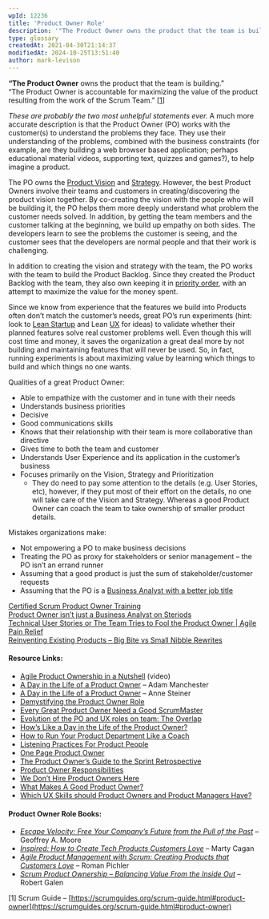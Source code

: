 ```yaml
---
wpId: 12236
title: 'Product Owner Role'
description: '"The Product Owner owns the product that the team is building." "The Product Owner is accountable for maximizing the value of the product resulting from the work of the Scrum Team." [1] These are probably the two most unhelpful statements ever. A much more accurate description is that the Product Owner (PO) works with the ...'
type: glossary
createdAt: 2021-04-30T21:14:37
modifiedAt: 2024-10-25T13:51:40
author: mark-levison
---
```



**“The Product Owner** owns the product that the team is building.”  
“The Product Owner is accountable for maximizing the value of the product resulting from the work of the Scrum Team.” \[[1](#footnotes)\]

_These are probably the two most unhelpful statements ever._ A much more accurate description is that the Product Owner (PO) works with the customer(s) to understand the problems they face. They use their understanding of the problems, combined with the business constraints (for example, are they building a web browser based application; perhaps educational material videos, supporting text, quizzes and games?), to help imagine a product.

The PO owns the [Product Vision](/glossary/vision) and [Strategy](/glossary/roadmaps-and-strategy). However, the best Product Owners involve their teams and customers in creating/discovering the product vision together. By co-creating the vision with the people who will be building it, the PO helps them more deeply understand what problem the customer needs solved. In addition, by getting the team members and the customer talking at the beginning, we build up empathy on both sides. The developers learn to see the problems the customer is seeing, and the customer sees that the developers are normal people and that their work is challenging.

In addition to creating the vision and strategy with the team, the PO works with the team to build the Product Backlog. Since they created the Product Backlog with the team, they also own keeping it in [priority order](/glossary/prioritization), with an attempt to maximize the value for the money spent.

Since we know from experience that the features we build into Products often don’t match the customer’s needs, great PO’s run experiments (hint: look to [Lean Startup](/glossary/lean-startup) and Lean [UX](/glossary/agile-lean-ux) for ideas) to validate whether their planned features solve real customer problems well. Even though this will cost time and money, it saves the organization a great deal more by not building and maintaining features that will never be used. So, in fact, running experiments is about maximizing value by learning which things to build and which things no one wants.

Qualities of a great Product Owner:

*   Able to empathize with the customer and in tune with their needs
*   Understands business priorities
*   Decisive
*   Good communications skills
*   Knows that their relationship with their team is more collaborative than directive
*   Gives time to both the team and customer
*   Understands User Experience and its application in the customer’s business
*   Focuses primarily on the Vision, Strategy and Prioritization
    *   They do need to pay some attention to the details (e.g. User Stories, etc), however, if they put most of their effort on the details, no one will take care of the Vision and Strategy. Whereas a good Product Owner can coach the team to take ownership of smaller product details.

Mistakes organizations make:

*   Not empowering a PO to make business decisions
*   Treating the PO as proxy for stakeholders or senior management – the PO isn’t an errand runner
*   Assuming that a good product is just the sum of stakeholder/customer requests
*   Assuming that the PO is a [Business Analyst with a better job title](/blog/product-owner-isn-business-analyst-steroids.html)

[Certified Scrum Product Owner Training](https://agilepainrelief.com/certified-scrum-product-owner-cspo-training)  
[Product Owner isn’t just a Business Analyst on Steriods](/blog/product-owner-isn-business-analyst-steroids.html)  
[Technical User Stories or The Team Tries to Fool the Product Owner | Agile Pain Relief](https://agilepainrelief.com/blog/scrummaster-tales-technical-user-stories-team-pull-fast-product-owner.html)  
[Reinventing Existing Products – Big Bite vs Small Nibble Rewrites](https://agilepainrelief.com/blog/reinventing-existing-products-big-bite-vs-small-nibble-rewrites.html)

#### Resource Links:

*   [Agile Product Ownership in a Nutshell](https://blog.crisp.se/2012/10/25/henrikkniberg/agile-product-ownership-in-a-nutshell) (video)
*   [A Day in the Life of a Product Owner](https://www.weareadam.com/blog/2018/06/a-day-in-the-life-of-a-product-owner) – Adam Manchester
*   [A Day in the Life of a Product Owner](https://www.linkedin.com/pulse/day-life-product-owner-anne-steiner/) – Anne Steiner
*   [Demystifying the Product Owner Role](https://www.romanpichler.com/blog/demystifying-the-product-owner-role/)
*   [Every Great Product Owner Need a Good ScrumMaster](https://www.romanpichler.com/blog/every-great-product-owner-needs-great-scrummaster/)
*   [Evolution of the PO and UX roles on team: The Overlap](https://medium.com/@johnpcutler/the-overlap-puxeng-56dcfd33875b#.e4cco3upm)
*   [How’s Like a Day in the Life of the Product Owner?](https://ancaonuta.medium.com/hows-like-a-day-in-the-life-of-the-product-owner-e4d2fd52fc8b)
*   [How to Run Your Product Department Like a Coach](https://www.infoq.com/articles/run-product-department-as-coach/)
*   [Listening Practices For Product People](https://www.romanpichler.com/blog/listen-to-understand-listening-practices-for-product-people/)
*   [One Page Product Owner](https://www.romanpichler.com/blog/one-page-product-owner/)
*   [The Product Owner’s Guide to the Sprint Retrospective](https://www.romanpichler.com/blog/product-owner-sprint-retrospective/)
*   [Product Owner Responsibilities](https://www.romanpichler.com/blog/the-product-owner-responsibilities/)
*   [We Don’t Hire Product Owners Here](https://www.mironov.com/pohire/)
*   [What Makes A Good Product Owner?](https://medium.com/the-liberators/what-makes-a-good-product-owner-5920dff2051)
*   [Which UX Skills should Product Owners and Product Managers Have?](https://www.romanpichler.com/blog/ux-skills-for-product-owners-and-product-managers/)

#### Product Owner Role Books:

*   _[Escape Velocity: Free Your Company’s Future from the Pull of the Past](https://www.amazon.com/Escape-Velocity-Free-Companys-Future/dp/0062040898/&tag=notesfromatoo-20)_ – Geoffrey A. Moore
*   _[Inspired: How to Create Tech Products Customers Love](https://www.amazon.com/INSPIRED-Create-Tech-Products-Customers/dp/1119387507/&tag=notesfromatoo-20)_ – Marty Cagan
*   [_Agile Product Management with Scrum: Creating Products that Customers Love_](https://www.amazon.com/Agile-Product-Management-Scrum-Addison-Wesley/dp/0321605780/&tag=notesfromatoo-20) – Roman Pichler
*   _[Scrum Product Ownership – Balancing Value From the Inside Out](https://www.amazon.com/Scrum-Product-Ownership-Balancing-Inside/dp/0988502623/&tag=notesfromatoo-20)_ – Robert Galen

\[1\] Scrum Guide – [https://scrumguides.org/scrum-guide.html#product-owner](https://scrumguides.org/scrum-guide.html#product-owner)